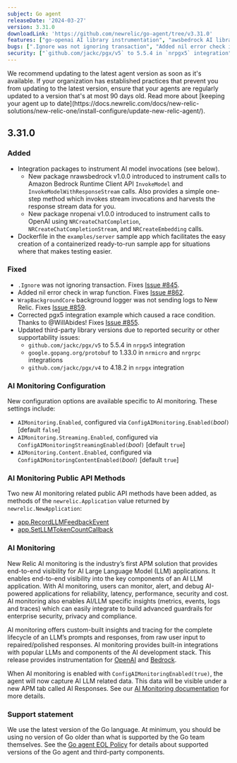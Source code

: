 ```yaml
---
subject: Go agent
releaseDate: '2024-03-27'
version: 3.31.0
downloadLink: 'https://github.com/newrelic/go-agent/tree/v3.31.0'
features: ["go-openai AI library instrumentation", "awsbedrock AI library instrumentation","Dockerfile in the `examples/server` sample app which facilitates the easy creation of a containerized ready-to-run sample app for situations where that makes testing easier"]
bugs: [".Ignore was not ignoring transaction", "Added nil error check in wrap function","Fixed  `WrapBackgroundCore` background logger not sending logs to New Relic","Corrected pgx5 integration example which caused a race condition"]
security: ["`github.com/jackc/pgx/v5` to 5.5.4 in `nrpgx5` integration"," `google.gopang.org/protobuf` to 1.33.0 in `nrmicro` and `nrgrpc` integrations","`github.com/jackc/pgx/v4` to 4.18.2 in `nrpgx` integration"]
---
```


<Callout variant="important">
  We recommend updating to the latest agent version as soon as it's available. If your organization has established practices that prevent you from updating to the latest version, ensure that your agents are regularly updated to a version that's at most 90 days old. Read more about [keeping your agent up to date](https://docs.newrelic.com/docs/new-relic-solutions/new-relic-one/install-configure/update-new-relic-agent/).
</Callout>

## 3.31.0

### Added

* Integration packages to instrument AI model invocations (see below).
  * New package nrawsbedrock v1.0.0 introduced to instrument calls to <DNT>Amazon Bedrock</DNT> Runtime Client API `InvokeModel` and `InvokeModelWithResponseStream` calls. Also provides a simple one-step method which invokes stream invocations and harvests the response stream data for you.
  * New package nropenai v1.0.0 introduced to instrument calls to OpenAI using `NRCreateChatCompletion`, `NRCreateChatCompletionStream`, and `NRCreateEmbedding` calls.
* Dockerfile in the `examples/server` sample app which facilitates the easy creation of a containerized ready-to-run sample app for situations where that makes testing easier.

### Fixed

* `.Ignore` was not ignoring transaction. Fixes [Issue #845](https://github.com/newrelic/go-agent/issues/845).
* Added nil error check in wrap function. Fixes [Issue #862](https://github.com/newrelic/go-agent/issues/862).
* `WrapBackgroundCore` background logger was not sending logs to New Relic. Fixes [Issue #859](https://github.com/newrelic/go-agent/issues/859).
* Corrected pgx5 integration example which caused a race condition. Thanks to @WillAbides! Fixes [Issue #855](https://github.com/newrelic/go-agent/issues/855).
* Updated third-party library versions due to reported security or other supportability issues:
  * `github.com/jackc/pgx/v5` to 5.5.4 in `nrpgx5` integration
  * `google.gopang.org/protobuf` to 1.33.0 in `nrmicro` and `nrgrpc` integrations
  * `github.com/jackc/pgx/v4` to 4.18.2 in `nrpgx` integration

### AI Monitoring Configuration

New configuration options are available specific to AI monitoring. These settings include:

* `AIMonitoring.Enabled`, configured via `ConfigAIMonitoring.Enabled(`_bool_`)` [default `false`]
* `AIMonitoring.Streaming.Enabled`, configured via `ConfigAIMonitoringStreamingEnabled(`_bool_`)` [default `true`]
* `AIMonitoring.Content.Enabled`, configured via `ConfigAIMonitoringContentEnabled(`_bool_`)` [default `true`]

### AI Monitoring Public API Methods

Two new AI monitoring related public API methods have been added, as methods of the `newrelic.Application` value returned by `newrelic.NewApplication`:

* [app.RecordLLMFeedbackEvent](https://pkg.go.dev/github.com/newrelic/go-agent/v3/newrelic#Application.RecordLLMFeedbackEvent)
* [app.SetLLMTokenCountCallback](https://pkg.go.dev/github.com/newrelic/go-agent/v3/newrelic#Application.SetLLMTokenCountCallback)

### AI Monitoring

New Relic AI monitoring is the industry’s first APM solution that provides end-to-end visibility for AI Large Language Model (LLM) applications. It enables end-to-end visibility into the key components of an AI LLM application. With AI monitoring, users can monitor, alert, and debug AI-powered applications for reliability, latency, performance, security and cost. AI monitoring also enables AI/LLM specific insights (metrics, events, logs and traces) which can easily integrate to build advanced guardrails for enterprise security, privacy and compliance.

AI monitoring offers custom-built insights and tracing for the complete lifecycle of an LLM’s prompts and responses, from raw user input to repaired/polished responses. AI monitoring provides built-in integrations with popular LLMs and components of the AI development stack. This release provides instrumentation for [OpenAI](https://pkg.go.dev/github.com/newrelic/go-agent/v3/integrations/nropenai)
and [Bedrock](https://pkg.go.dev/github.com/newrelic/go-agent/v3/integrations/nrawsbedrock).

When AI monitoring is enabled with `ConfigAIMonitoringEnabled(true)`, the agent will now capture AI LLM related data. This data will be visible under a new APM tab called AI Responses. See our [AI Monitoring documentation](https://docs.newrelic.com/docs/ai-monitoring/intro-to-ai-monitoring/) for more details.

### Support statement

We use the latest version of the Go language. At minimum, you should be using no version of Go older than what is supported by the Go team themselves.
See the [Go agent EOL Policy](/docs/apm/agents/go-agent/get-started/go-agent-eol-policy) for details about supported versions of the Go agent and third-party components.
